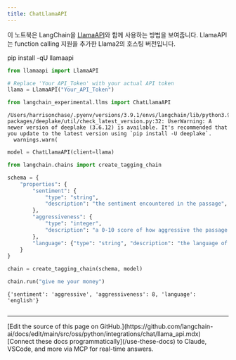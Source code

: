 ```yaml
---
title: ChatLlamaAPI
---
```


이 노트북은 LangChain을 [LlamaAPI](https://llama-api.com/)와 함께 사용하는 방법을 보여줍니다. LlamaAPI는 function calling 지원을 추가한 Llama2의 호스팅 버전입니다.

pip install -qU  llamaapi

```python
from llamaapi import LlamaAPI

# Replace 'Your_API_Token' with your actual API token
llama = LlamaAPI("Your_API_Token")
```

```python
from langchain_experimental.llms import ChatLlamaAPI
```

```output
/Users/harrisonchase/.pyenv/versions/3.9.1/envs/langchain/lib/python3.9/site-packages/deeplake/util/check_latest_version.py:32: UserWarning: A newer version of deeplake (3.6.12) is available. It's recommended that you update to the latest version using `pip install -U deeplake`.
  warnings.warn(
```

```python
model = ChatLlamaAPI(client=llama)
```

```python
from langchain.chains import create_tagging_chain

schema = {
    "properties": {
        "sentiment": {
            "type": "string",
            "description": "the sentiment encountered in the passage",
        },
        "aggressiveness": {
            "type": "integer",
            "description": "a 0-10 score of how aggressive the passage is",
        },
        "language": {"type": "string", "description": "the language of the passage"},
    }
}

chain = create_tagging_chain(schema, model)
```

```python
chain.run("give me your money")
```

```output
{'sentiment': 'aggressive', 'aggressiveness': 8, 'language': 'english'}
```

```python

```

---

<Callout icon="pen-to-square" iconType="regular">
    [Edit the source of this page on GitHub.](https://github.com/langchain-ai/docs/edit/main/src/oss/python/integrations/chat/llama_api.mdx)
</Callout>
<Tip icon="terminal" iconType="regular">
    [Connect these docs programmatically](/use-these-docs) to Claude, VSCode, and more via MCP for    real-time answers.
</Tip>
